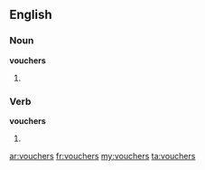 ==English==

===Noun===
'''vouchers'''

# {{plural of|[[voucher]]}}

===Verb===
'''vouchers'''

# {{third-person singular of|[[voucher]]}}

[[ar:vouchers]]
[[fr:vouchers]]
[[my:vouchers]]
[[ta:vouchers]]